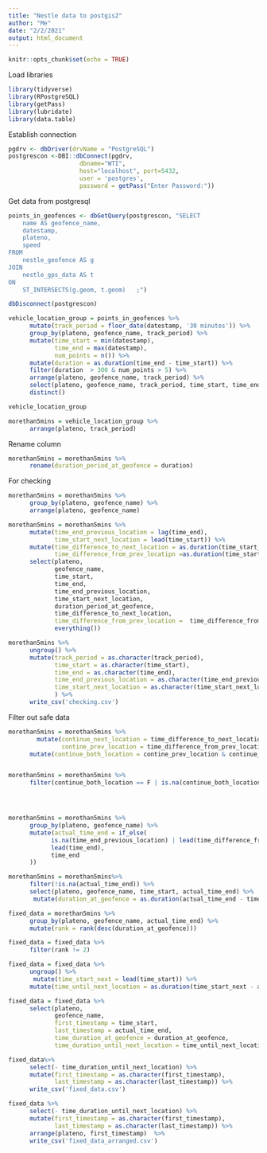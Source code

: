 ```yaml
---
title: "Nestle data to postgis2"
author: "Me"
date: "2/2/2021"
output: html_document
---
```


```r
knitr::opts_chunk$set(echo = TRUE)
```

Load libraries
```r
library(tidyverse)
library(RPostgreSQL)
library(getPass)
library(lubridate)
library(data.table)
```

Establish connection
```r

pgdrv <- dbDriver(drvName = "PostgreSQL")
postgrescon <-DBI::dbConnect(pgdrv,
                    dbname="WTI",
                    host="localhost", port=5432,
                    user = 'postgres',
                    password = getPass("Enter Password:"))
```


Get data from postgresql
```r
points_in_geofences <- dbGetQuery(postgrescon, "SELECT 
	name AS geofence_name,
	datestamp,
	plateno,
	speed
FROM
	nestle_geofence AS g
JOIN
	nestle_gps_data AS t
ON
	ST_INTERSECTS(g.geom, t.geom)	;")

dbDisconnect(postgrescon)
```

```r
vehicle_location_group = points_in_geofences %>%
      mutate(track_period = floor_date(datestamp, '30 minutes')) %>%
      group_by(plateno, geofence_name, track_period) %>%
      mutate(time_start = min(datestamp),
             time_end = max(datestamp),
             num_points = n()) %>%
      mutate(duration = as.duration(time_end - time_start)) %>%
      filter(duration  > 300 & num_points > 5) %>%
      arrange(plateno, geofence_name, track_period) %>%
      select(plateno, geofence_name, track_period, time_start, time_end, duration, num_points)  %>%
      distinct()

vehicle_location_group
```

```r
morethan5mins = vehicle_location_group %>%
      arrange(plateno, track_period)
```


Rename column
```r
morethan5mins = morethan5mins %>%
      rename(duration_period_at_geofence = duration)
```


For checking
```r

morethan5mins = morethan5mins %>%
      group_by(plateno, geofence_name) %>%
      arrange(plateno, geofence_name)

morethan5mins = morethan5mins %>%
      mutate(time_end_previous_location = lag(time_end),
             time_start_next_location = lead(time_start)) %>%
      mutate(time_difference_to_next_location = as.duration(time_start_next_location - time_end),
             time_difference_from_prev_locatipn =as.duration(time_start - time_end_previous_location)) %>%
      select(plateno,
             geofence_name,
             time_start, 
             time_end,
             time_end_previous_location,
             time_start_next_location,
             duration_period_at_geofence,
             time_difference_to_next_location,
             time_difference_from_prev_location =  time_difference_from_prev_locatipn,
             everything())

morethan5mins %>%
      ungroup() %>%
      mutate(track_period = as.character(track_period),
             time_start = as.character(time_start), 
             time_end = as.character(time_end), 
             time_end_previous_location = as.character(time_end_previous_location),
             time_start_next_location = as.character(time_start_next_location),
             ) %>%
      write_csv('checking.csv')
```


Filter out safe data
```r
morethan5mins = morethan5mins %>%
        mutate(continue_next_location = time_difference_to_next_location < 200,
               contine_prev_location = time_difference_from_prev_location < 200)  %>%
      mutate(continue_both_location = contine_prev_location & continue_next_location)


morethan5mins = morethan5mins %>%
      filter(continue_both_location == F | is.na(continue_both_location))




morethan5mins = morethan5mins %>%
      group_by(plateno, geofence_name) %>%
      mutate(actual_time_end = if_else(
            is.na(time_end_previous_location) | lead(time_difference_from_prev_location) < duration(minutes = 5), 
            lead(time_end),
            time_end
      )) 
```


```r
morethan5mins = morethan5mins%>%
      filter(!is.na(actual_time_end)) %>%
      select(plateno, geofence_name, time_start, actual_time_end) %>%
       mutate(duration_at_geofence = as.duration(actual_time_end - time_start))

fixed_data = morethan5mins %>%
      group_by(plateno, geofence_name, actual_time_end) %>%
      mutate(rank = rank(desc(duration_at_geofence)))

fixed_data = fixed_data %>%
      filter(rank != 2) 

fixed_data = fixed_data %>%
      ungroup() %>%
       mutate(time_start_next = lead(time_start)) %>%
      mutate(time_until_next_location = as.duration(time_start_next - actual_time_end))

fixed_data = fixed_data %>%
      select(plateno, 
             geofence_name,
             first_timestamp = time_start, 
             last_timestamp = actual_time_end, 
             time_duration_at_geofence = duration_at_geofence,
             time_duration_until_next_location = time_until_next_location)
```


```r
fixed_data%>%
      select(- time_duration_until_next_location) %>%
      mutate(first_timestamp = as.character(first_timestamp),
             last_timestamp = as.character(last_timestamp)) %>%
      write_csv('fixed_data.csv')
```


```r
fixed_data %>%
      select(- time_duration_until_next_location) %>%
      mutate(first_timestamp = as.character(first_timestamp),
             last_timestamp = as.character(last_timestamp)) %>%
      arrange(plateno, first_timestamp)  %>%
      write_csv('fixed_data_arranged.csv')
```
















